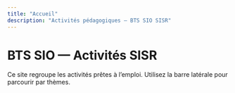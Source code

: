 ```yaml
---
title: "Accueil"
description: "Activités pédagogiques — BTS SIO SISR"
---
```



# BTS SIO — Activités SISR

Ce site regroupe les activités prêtes à l’emploi. Utilisez la barre latérale pour parcourir par thèmes.

<CardGrid>
  <Card title="Toutes les activités" href="/activities/" />
</CardGrid>
